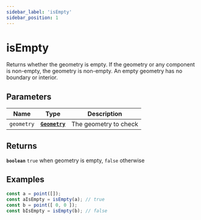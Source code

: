 ```yaml
---
sidebar_label: 'isEmpty'
sidebar_position: 1
---
```


# isEmpty

Returns whether the geometry is empty.
If the geometry or any component is non-empty, the geometry is non-empty.
An empty geometry has no boundary or interior.

## Parameters

| Name | Type | Description |
| --- | :-: | --- |
| `geometry` | [**`Geometry`**](../types/Geometry/index.mdx) | The geometry to check |

## Returns

**`boolean`** `true` when geometry is empty, `false` otherwise

## Examples

```ts
const a = point([]);
const aIsEmpty = isEmpty(a); // true
const b = point([ 0, 0 ]);
const bIsEmpty = isEmpty(b); // false
```
